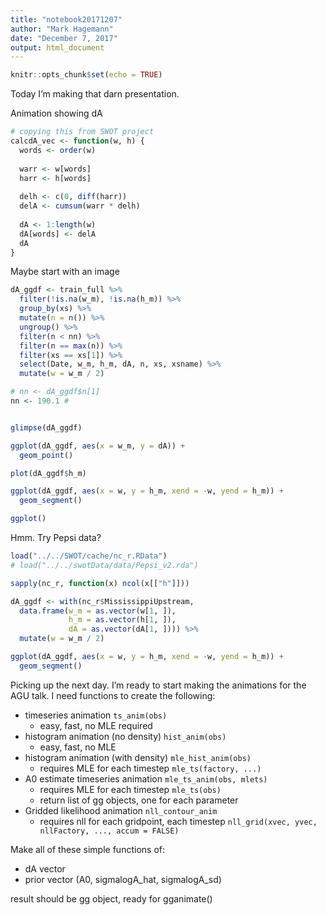 ```yaml
---
title: "notebook20171207"
author: "Mark Hagemann"
date: "December 7, 2017"
output: html_document
---
```


```r
knitr::opts_chunk$set(echo = TRUE)
```

Today I'm making that darn presentation. 

Animation showing dA

```r
# copying this from SWOT project
calcdA_vec <- function(w, h) {
  words <- order(w)
  
  warr <- w[words]
  harr <- h[words]
  
  delh <- c(0, diff(harr))
  delA <- cumsum(warr * delh)
  
  dA <- 1:length(w)
  dA[words] <- delA
  dA
}
```

Maybe start with an image

```r
dA_ggdf <- train_full %>% 
  filter(!is.na(w_m), !is.na(h_m)) %>% 
  group_by(xs) %>% 
  mutate(n = n()) %>% 
  ungroup() %>% 
  filter(n < nn) %>%
  filter(n == max(n)) %>% 
  filter(xs == xs[1]) %>% 
  select(Date, w_m, h_m, dA, n, xs, xsname) %>% 
  mutate(w = w_m / 2)

# nn <- dA_ggdf$n[1]
nn <- 190.1 #


glimpse(dA_ggdf)

ggplot(dA_ggdf, aes(x = w_m, y = dA)) +
  geom_point()

plot(dA_ggdf$h_m)

ggplot(dA_ggdf, aes(x = w, y = h_m, xend = -w, yend = h_m)) +
  geom_segment()

ggplot()
```

Hmm. Try Pepsi data?

```r
load("../../SWOT/cache/nc_r.RData")
# load("../../swotData/data/Pepsi_v2.rda")

sapply(nc_r, function(x) ncol(x[["h"]]))

dA_ggdf <- with(nc_r$MississippiUpstream, 
  data.frame(w_m = as.vector(w[1, ]),
             h_m = as.vector(h[1, ]),
             dA = as.vector(dA[1, ]))) %>% 
  mutate(w = w_m / 2)

ggplot(dA_ggdf, aes(x = w, y = h_m, xend = -w, yend = h_m)) +
  geom_segment()
```

Picking up the next day. I'm ready to start making the animations for the AGU talk. I need functions to create the following:

- timeseries animation `ts_anim(obs)`
    - easy, fast, no MLE required
- histogram animation (no density) `hist_anim(obs)`
    - easy, fast, no MLE
- histogram animation (with density) `mle_hist_anim(obs)`
    - requires MLE for each timestep `mle_ts(factory, ...)`
- A0 estimate timeseries animation `mle_ts_anim(obs, mlets)`
    - requires MLE for each timestep `mle_ts(obs)`
    - return list of gg objects, one for each parameter
- Gridded likelihood animation `nll_contour_anim`
    - requires nll for each gridpoint, each timestep `nll_grid(xvec, yvec, nllFactory, ..., accum = FALSE)`


Make all of these simple functions of:

- dA vector
- prior vector (A0, sigmalogA_hat, sigmalogA_sd)

result should be gg object, ready for gganimate()


```r

```


